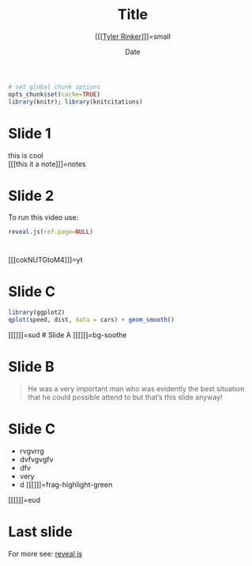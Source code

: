 % Title
%[[[[Tyler Rinker](https://github.com/trinker)]]]=small
% Date

```{r setup, include=FALSE}
# set global chunk options
opts_chunk$set(cache=TRUE)
library(knitr); library(knitcitations)
```

# Slide 1
this is cool    
[[[this it a note]]]=notes

# Slide 2
To run this video use:
```{r eval=FALSE}
reveal.js(ref.page=NULL)
```

# 
[[[cokNUTGtoM4]]]=yt

# Slide C
```{r, message=FALSE,echo=FALSE, fig.width=4, fig.height=4, fig.cap=""}
library(ggplot2)
qplot(speed, dist, data = cars) + geom_smooth()
```

[[[]]]=sud
# Slide A [[[]]]=bg-soothe

# Slide B
> He was a very important man who was evidently the best situation that he could 
> possible attend to but that's this slide anyway!

# Slide C   

- rvgvrrg    
- dvfvgvgfv    
- dfv    
- very
- d [[[]]]=frag-highlight-green 


[[[]]]=eud

# Last slide
For more see: [reveal.js](http://lab.hakim.se/reveal-js/#/)